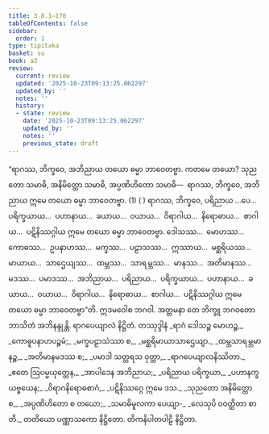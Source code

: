```yaml
---
title: 3.8.1–170
tableOfContents: false
sidebar:
  order: 1
type: tipitaka
basket: su
book: a3
review:
  current: review
  updated: '2025-10-23T09:13:25.062297'
  updated_by: ''
  notes: ''
  history:
  - state: review
    date: '2025-10-23T09:13:25.062297'
    updated_by: ''
    notes: ''
    previous_state: draft
---
```



<ReviewStatus review={frontmatter.review} showDetails={true} />

<HypothesisAnnotation frontmatter={frontmatter} />

<DynamicBreadcrumb />

<Division number="184" book="a3" e="ch" v="15" p="304">

<Paragraph number="1139" book="a3">
“ရာဂဿ, ဘိက္ခဝေ, အဘိညာယ တယော ဓမ္မာ ဘာဝေတဗ္ဗာ. ကတမေ တယော? သုညတော သမာဓိ, အနိမိတ္တော သမာဓိ, အပ္ပဏိဟိတော သမာဓိ—  ရာဂဿ, ဘိက္ခဝေ, အဘိညာယ ဣမေ တယော ဓမ္မာ ဘာဝေတဗ္ဗာ. (1) ( )
</Paragraph>

<Paragraph number="1140" book="a3">
ရာဂဿ, ဘိက္ခဝေ, ပရိညာယ …ပေ…  ပရိက္ခယာယ…  ပဟာနာယ…  ခယာယ…  ဝယာယ…  ဝိရာဂါယ…  နိရောဓာယ…  စာဂါယ…  ပဋိနိဿဂ္ဂါယ ဣမေ တယော ဓမ္မာ ဘာဝေတဗ္ဗာ.
</Paragraph>

<Paragraph number="1141" book="a3">
ဒေါသဿ…  မောဟဿ…  ကောဓဿ…  ဥပနာဟဿ…  မက္ခဿ…  ပဠာသဿ…  ဣဿာယ…  မစ္ဆရိယဿ…  မာယာယ…  သာဌေယျဿ…  ထမ္ဘဿ…  သာရမ္ဘဿ…  မာနဿ…  အတိမာနဿ…  မဒဿ…  ပမာဒဿ…  အဘိညာယ…  ပရိညာယ…  ပရိက္ခယာယ…  ပဟာနာယ…  ခယာယ…  ဝယာယ…  ဝိရာဂါယ…  နိရောဓာယ…  စာဂါယ…  ပဋိနိဿဂ္ဂါယ ဣမေ တယော ဓမ္မာ ဘာဝေတဗ္ဗာ”တိ.
</Paragraph>

<Paragraph number="1142" book="a3">
ဣဒမဝေါစ ဘဂဝါ. အတ္တမနာ တေ ဘိက္ခူ ဘဂဝတော ဘာသိတံ အဘိနန္ဒုန္တိ.

</Paragraph>
</Division>

<Paragraph number="1143" type="center" book="a3">
ရာဂပေယျာလံ နိဋ္ဌိတံ.



</Paragraph>

<Paragraph number="1144" type="center" book="a3">
တဿုဒ္ဒါနံ


</Paragraph>

<Paragraph number="1145" type="verses" book="a3">
_ရာဂံ ဒေါသဉ္စ မောဟဉ္စ,_  
_ကောဓူပနာဟပဉ္စမံ;_  
_မက္ခပဠာသဲဿာ စ,_  
_မစ္ဆရိမာယာသာဌေယျာ._  

</Paragraph>

<Paragraph number="1146" type="verses" book="a3">
_ထမ္ဘသာရမ္ဘမာနဉ္စ,_  
_အတိမာနမဒဿ စ;_  
_ပမာဒါ သတ္တရသ ဝုတ္တာ,_  
_ရာဂပေယျာလနိဿိတာ._  

</Paragraph>

<Paragraph number="1147" type="verses" book="a3">
_ဧတေ ဩပမ္မယုတ္တေန,_  
_အာပါဒေန အဘိညာယ;_  
_ပရိညာယ ပရိက္ခယာ,_  
_ပဟာနက္ခယဗ္ဗယေန;_  
_ဝိရာဂနိရောဓစာဂံ,_  
_ပဋိနိဿဂ္ဂေ ဣမေ ဒသ._  

</Paragraph>

<Paragraph number="1148" type="verses" book="a3">
_သုညတော အနိမိတ္တော စ,_  
_အပ္ပဏိဟိတော စ တယော;_  
_သမာဓိမူလကာ ပေယျာ-_  
_လေသုပိ ဝဝတ္ထိတာ စာတိ._  


</Paragraph>

<Paragraph number="1149" type="center" book="a3">
တတိယော ပဏ္ဏာသကော နိဋ္ဌိတော.



</Paragraph>

<Paragraph number="1150" type="center" book="a3">
တိကနိပါတပါဠိ နိဋ္ဌိတာ.
</Paragraph>